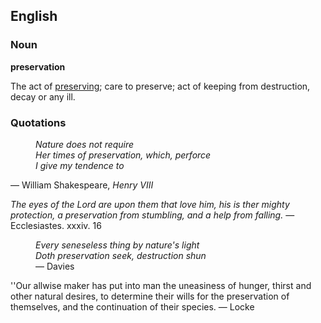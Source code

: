 ==English==

===Noun===
'''preservation'''

The act of [[preserve|preserving]]; care to preserve; act of keeping from destruction, decay or any ill.

===Quotations===
:''Nature does not require''<br/>
:''Her times of preservation, which, perforce''<br/>
:''I give my tendence to''</br>
&mdash; William Shakespeare, ''Henry VIII''

''The eyes of the Lord are upon them that love him, his is ther mighty protection, a preservation from stumbling, and a help from falling.''  &mdash; Ecclesiastes. xxxiv. 16

:''Every seneseless thing by nature's light''<br/>
:''Doth preservation seek, destruction shun''<br/> &mdash; Davies

''Our allwise maker has put into man the uneasiness of hunger, thirst and other natural desires, to determine their wills for the preservation of themselves, and the continuation of their species. &mdash; Locke